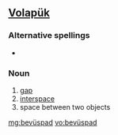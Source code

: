 ==[[Volapük]]==

===Alternative spellings===
*{{l|vo|bevuyspad}}

===Noun===
{{infl|vo|noun}}
 
# [[gap]]
# [[interspace]]
# space between two objects

[[mg:bevüspad]]
[[vo:bevüspad]]
